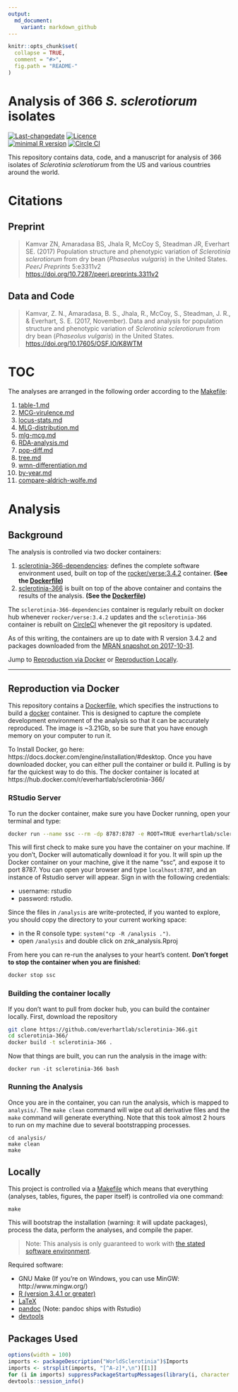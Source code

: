 ```yaml
---
output:
  md_document:
    variant: markdown_github
---
```


<!-- README.md is generated from README.Rmd. Please edit that file -->

```r
knitr::opts_chunk$set(
  collapse = TRUE,
  comment = "#>",
  fig.path = "README-"
)
```

# Analysis of 366 *S. sclerotiorum* isolates

[![Last-changedate](https://img.shields.io/badge/last%20change-`r gsub('-', '--', Sys.Date())`-2F4096.svg)](https://github.com/everhartlab/sclerotinia-366/commits/master) 
[![Licence](https://img.shields.io/badge/license-MIT%20License-2F4096.svg)](http://choosealicense.com/licenses/mit/)  
[![minimal R version](https://img.shields.io/badge/R%3E%3D-3.4.2-2F4096.svg)](https://cran.r-project.org/) 
[![Circle CI](https://circleci.com/gh/everhartlab/sclerotinia-366.svg?style=shield&circle-token=:circle-token)](https://circleci.com/gh/everhartlab/sclerotinia-366)

This repository contains data, code, and a manuscript for analysis of 366 isolates of *Sclerotinia sclerotiorum* from the US and various countries around the world. 

# Citations

## Preprint 

> Kamvar ZN, Amaradasa BS, Jhala R, McCoy S, Steadman JR, Everhart SE. (2017) Population structure and phenotypic variation of *Sclerotinia sclerotiorum* from dry bean (*Phaseolus vulgaris*) in the United States. *PeerJ Preprints* 5:e3311v2 <https://doi.org/10.7287/peerj.preprints.3311v2>

## Data and Code

> Kamvar, Z. N., Amaradasa, B. S., Jhala, R., McCoy, S., Steadman, J. R., & Everhart, S. E. (2017, November). Data and analysis for population structure and phenotypic variation of *Sclerotinia sclerotiorum* from dry bean (*Phaseolus vulgaris*) in the United States. <https://doi.org/10.17605/OSF.IO/K8WTM>

# TOC

The analyses are arranged in the following order according to the [Makefile]:

 1. [table-1.md]
 1. [MCG-virulence.md]
 1. [locus-stats.md]
 1. [MLG-distribution.md]
 1. [mlg-mcg.md]
 1. [RDA-analysis.md]
 1. [pop-diff.md]
 1. [tree.md]
 1. [wmn-differentiation.md]
 1. [by-year.md]
 1. [compare-aldrich-wolfe.md]

# Analysis

## Background

The analysis is controlled via two docker containers:

 1. [sclerotinia-366-dependencies](https://hub.docker.com/r/everhartlab/sclerotinia-366-dependencies/): defines the complete software environment used, built on top of the [rocker/verse:3.4.2](https://hub.docker.com/r/rocker/verse) container. **(See the [Dockerfile](https://osf.io/mwv6d/))**
 2. [sclerotinia-366](https://hub.docker.com/r/everhartlab/sclerotinia-366/) is built on top of the above container and contains the results of the analysis. **(See the [Dockerfile](https://osf.io/tvfju/))**

The `sclerotinia-366-dependencies` container is regularly rebuilt on docker hub whenever `rocker/verse:3.4.2` updates and the `sclerotinia-366` container is rebuilt on [CircleCI](https://circleci.com/gh/everhartlab/sclerotinia-366) whenever the git repository is updated.

As of this writing, the containers are up to date with R version 3.4.2 and packages downloaded from the [MRAN snapshot on 2017-10-31](https://mran.microsoft.com/snapshot/2017-10-31/). 

Jump to [Reproduction via Docker](#reproduction-via-docker) or [Reproduction Locally](#locally).

------

## Reproduction via Docker

This repository contains a [Dockerfile](Dockerfile), which specifies the
instructions to build a [docker](https://www.docker.com/) container. This is
designed to capture the complete development environment of the analysis so
that it can be accurately reproduced. The image is ~3.21Gb, so be sure that you
have enough memory on your computer to run it. 

To Install Docker, go here: https://docs.docker.com/engine/installation/#desktop. Once you have downloaded docker, you can either pull the container or build it. Pulling is by far the quickest way to do this.
The docker container is located at https://hub.docker.com/r/everhartlab/sclerotinia-366/ 

### RStudio Server

To run the docker container, make sure you have Docker running, open your terminal and type:

```bash
docker run --name ssc --rm -dp 8787:8787 -e ROOT=TRUE everhartlab/sclerotinia-366:latest
```

This will first check to make sure you have the container on your machine. If you don't, Docker will automatically download it for you. It will spin up the Docker container on your machine, give it the name "ssc", and expose it to port 8787. You can open your browser and type `localhost:8787`, and an instance of Rstudio server will appear. Sign in with the following credentials:

 - username: rstudio 
 - password: rstudio.

Since the files in `/analysis` are write-protected, if you wanted to explore, you should copy the directory to your current working space:

 - in the R console type: `system("cp -R /analysis .")`. 
 - open `/analysis` and double click on znk_analysis.Rproj

From here you can re-run the analyses to your heart's content. 
**Don't forget to stop the container when you are finished:**

```bash
docker stop ssc
```

### Building the container locally

If you don't want to pull from docker hub, you can build the container locally.
First, download the repository

```bash
git clone https://github.com/everhartlab/sclerotinia-366.git
cd sclerotinia-366/
docker build -t sclerotinia-366 .
```

Now that things are built, you can run the analysis in the image with:

```
docker run -it sclerotinia-366 bash
```

### Running the Analysis

Once you are in the container, you can run the analysis, which is mapped to
`analysis/`. The `make clean` command will wipe out all derivative files and
the `make` command will generate everything. Note that this took almost 2 hours
to run on my machine due to several bootstrapping processes. 

```
cd analysis/
make clean
make
```

## Locally

This project is controlled via a [Makefile] which means that everything (analyses, tables, figures, the paper itself) is controlled via one command:

```
make
```

This will bootstrap the installation (warning: it will update packages),
process the data, perform the analyses, and compile the paper.

> Note: This analysis is only guaranteed to work with [the stated software environment](#packages-used). 

Required software:

 - GNU Make (If you're on Windows, you can use MinGW: http://www.mingw.org/)
 - [R (version 3.4.1 or greater)](https://r-project.org)
 - [LaTeX](https://www.latex-project.org/get)
 - [pandoc](http://pandoc.org/) (Note: pandoc ships with Rstudio)
 - [devtools](https://github.com/hadley/devtools#readme)


[Makefile]: Makefile
[table-1.md]: results/table-1.md
[MCG-virulence.md]: results/MCG-virulence.md
[locus-stats.md]: results/locus-stats.md
[MLG-distribution.md]: results/MLG-distribution.md
[mlg-mcg.md]: results/mlg-mcg.md
[RDA-analysis.md]: results/RDA-analysis.md
[pop-diff.md]: results/pop-diff.md
[tree.md]: results/tree.md
[wmn-differentiation.md]: results/wmn-differentiation.md
[by-year.md]: results/by-year.md
[compare-aldrich-wolfe.md]: results/compare-aldrich-wolfe.md

## Packages Used

```r
options(width = 100)
imports <- packageDescription("WorldSclerotinia")$Imports
imports <- strsplit(imports, "[^A-z]*,\n")[[1]]
for (i in imports) suppressPackageStartupMessages(library(i, character.only = TRUE))
devtools::session_info()
```
